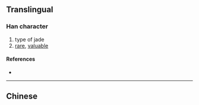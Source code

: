 {{also|瑋}}
{{character info/new}}
==Translingual==

===Han character===
{{Han char|rn=96|rad=玉|as=04|sn=8|four=|canj=MGQS|ids=⿰𤣩韦}}

# type of jade
# [[rare]], [[valuable]]

====References====
* {{Han ref|kx=0728.211|hdz=21103.050|uh=73AE|ud=29614}}

----

==Chinese==
{{zh-see|瑋}}